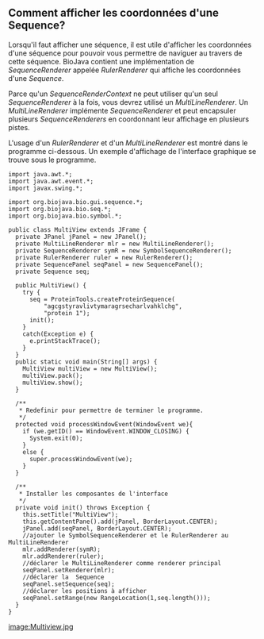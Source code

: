 == Comment afficher les coordonnées d'une Sequence? ==

Lorsqu'il faut afficher une séquence, il est utile d'afficher les coordonnées d'une séquence pour pouvoir vous permettre de naviguer au travers de cette séquence. BioJava contient une implémentation de ''SequenceRenderer'' appelée ''RulerRenderer'' qui affiche les coordonnées d'une ''Sequence''.

Parce qu'un ''SequenceRenderContext'' ne peut utiliser qu'un seul ''SequenceRenderer'' à la fois, vous devrez utilisé un ''MultiLineRenderer''. Un ''MultiLineRenderer'' implémente ''SequenceRenderer'' et peut encapsuler plusieurs ''SequenceRenderers'' en coordonnant leur affichage en plusieurs pistes.

L'usage d'un ''RulerRenderer'' et d'un ''MultiLineRenderer'' est montré dans le programme ci-dessous. Un exemple d'affichage de l'interface graphique se trouve sous le programme.

<pre>
import java.awt.*;
import java.awt.event.*;
import javax.swing.*;

import org.biojava.bio.gui.sequence.*;
import org.biojava.bio.seq.*;
import org.biojava.bio.symbol.*;

public class MultiView extends JFrame {
  private JPanel jPanel = new JPanel();
  private MultiLineRenderer mlr = new MultiLineRenderer();
  private SequenceRenderer symR = new SymbolSequenceRenderer();
  private RulerRenderer ruler = new RulerRenderer();
  private SequencePanel seqPanel = new SequencePanel();
  private Sequence seq;

  public MultiView() {
    try {
      seq = ProteinTools.createProteinSequence(
          "agcgstyravlivtymaragrsecharlvahklchg",
          "protein 1");
      init();
    }
    catch(Exception e) {
      e.printStackTrace();
    }
  }
  public static void main(String[] args) {
    MultiView multiView = new MultiView();
    multiView.pack();
    multiView.show();
  }
  
  /**
   * Redefinir pour permettre de terminer le programme.
   */
  protected void processWindowEvent(WindowEvent we){
    if (we.getID() == WindowEvent.WINDOW_CLOSING) {
      System.exit(0);
    }
    else {
      super.processWindowEvent(we);
    }
  }
  
  /**
   * Installer les composantes de l'interface
   */
  private void init() throws Exception {
    this.setTitle("MultiView");
    this.getContentPane().add(jPanel, BorderLayout.CENTER);
    jPanel.add(seqPanel, BorderLayout.CENTER);
    //ajouter le SymbolSequenceRenderer et le RulerRenderer au MultiLineRenderer
    mlr.addRenderer(symR);
    mlr.addRenderer(ruler);
    //déclarer le MultiLineRenderer comme renderer principal
    seqPanel.setRenderer(mlr);
    //déclarer la  Sequence
    seqPanel.setSequence(seq);
    //déclarer les positions à afficher 
    seqPanel.setRange(new RangeLocation(1,seq.length()));
  }
}
</pre>

[[image:Multiview.jpg]]